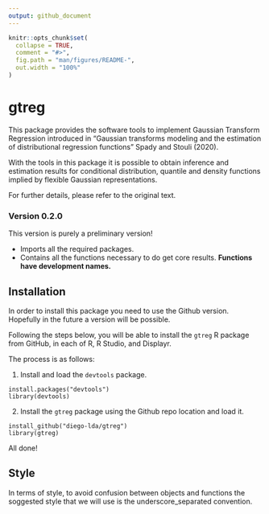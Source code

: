 ```yaml
---
output: github_document
---
```


<!-- README.md is generated from README.Rmd. Please edit that file -->

```r
knitr::opts_chunk$set(
  collapse = TRUE,
  comment = "#>",
  fig.path = "man/figures/README-",
  out.width = "100%"
)
```

# gtreg

<!-- badges: start -->
<!-- badges: end -->

This package provides the software tools to implement Gaussian Transform Regression introduced in "Gaussian transforms modeling and the estimation of distributional regression functions" Spady and Stouli (2020). 

With the tools in this package it is possible to obtain inference and estimation results for conditional distribution, quantile and density functions implied by flexible Gaussian representations.

For further details, please refer to the original text.

### Version 0.2.0

This version is purely a preliminary version!

- Imports all the required packages.
- Contains all the functions necessary to do get core results. __Functions have development names.__

## Installation

In order to install this package you need to use the Github version. Hopefully in the future a  version will be possible.

Following the steps below, you will be able to install the `gtreg` R package from GitHub, in each of R, R Studio, and Displayr.

The process is as follows:

1) Install and load the `devtools` package.

```
install.packages("devtools")
library(devtools)
```

2) Install the `gtreg` package using the Github repo location and load it.

```
install_github("diego-lda/gtreg")
library(gtreg)
```

All done!

## Style

In terms of style, to avoid confusion between objects and functions the soggested style that we will use is the underscore_separated convention.


